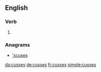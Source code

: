 ==English==

===Verb===
{{head|en}}

# {{en-third-person singular of|cuss}}

===Anagrams===
* [['scuses#English|'scuses]]
[[da:cusses]]
[[de:cusses]]
[[fr:cusses]]
[[simple:cusses]]